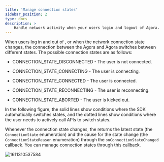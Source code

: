 ```yaml
---
title: 'Manage connection states'
sidebar_position: 2
type: docs
description: >
    Handle network activity when your users login and logout of Agora.
---
```




When users log in and out of <Vg k="SIG" />, or when the network connection state changes, the connection between the Agora <Vg k="MESS_SDK" /> and Agora <Vg k="SIG" /> switches between different states. The possible connection states are as follows:

-   CONNECTION_STATE_DISCONNECTED - The user is not connected.

-   CONNECTION_STATE_CONNECTING - The user is connecting.

-   CONNECTION_STATE_CONNECTED - The user is connected.

-   CONNECTION_STATE_RECONNECTING - The user is reconnecting.

-   CONNECTION_STATE_ABORTED - The user is kicked out.

In the following figure, the solid lines show conditions where the SDK automatically switches states, and the dotted lines show conditions where the user needs to actively call APIs to switch states.

Whenever the connection state changes, the <Vg k="MESS_SDK" /> returns the latest state (the `ConnectionState` enumeration) and the cause for the state change (the `ConnectionStateReason` enumeration) through the `onConnectionStateChanged` callback. You can manage connection states through this callback.

![1611310537584](https://web-cdn.agora.io/docs-files/1611310537584)

<ConnectionStates PRODUCT="Signaling" CLIENT="app" PATH="signaling" />